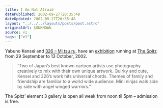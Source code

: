 ```yaml
---
title: I Am Not Afraid
datePublished: 2002-09-27T20:35:48
dateUpdated: 2002-09-27T20:35:48
layout: "../../../layouts/posts/post.astro"
originalUrl: $UNKNOWN
source: v1
tags: ["v1"]
---
```


Yabuno Kensei and [326 &#8211; Mi tsu ru][1], have an [exhibition][2] running at [The Spitz][3] from 29 September to 13 October, 2002.

> &#8220;Two of Japan&#8217;s best known cartoon artists use photography creatively to mix with their own unique artwork. Quirky and cute, Kensei and 326&#8217;s work hits universal chords. Themes of family and friendship are familiar to a world wide audience. Mini ninjas walk side by side with angel winged warriors.&#8221;

The Spitz&#8217; element 3 gallery is open all week from noon til 5pm &#8211; admission is free.

[1]: http://www.326.channel.or.jp/ "326 - Mi tsu ru (in Japanese)"
[2]: http://anglepoised.com/photos/dan2002/dan_0016 "anglepoised: Yabuno Kensei/326 - Mi tsu ru poster (taken at The Spitz)"
[3]: http://www.spitz.co.uk/
